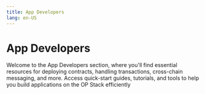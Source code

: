 ```yaml
---
title: App Developers
lang: en-US
---
```



# App Developers

Welcome to the App Developers section, where you'll find essential resources for deploying contracts, handling transactions, cross-chain messaging, and more. 
Access quick-start guides, tutorials, and tools to help you build applications on the OP Stack efficiently

<Cards>
  <Card title="Overview" href="/builders/app-developers/overview" />
  <Card title="Superchain App Quick Start" href="/builders/app-developers/quick-start" />
  <Card title="Tutorials" href="/builders/app-developers/tutorials" />
  <Card title="Smart Contracts" href="/builders/app-developers/contracts" />
  <Card title="Transactions" href="/builders/app-developers/transactions" />
  <Card title="Bridging" href="/builders/app-developers/bridging" />
  <Card title="App Tools" href="/builders/app-developers/tools" />
</Cards>